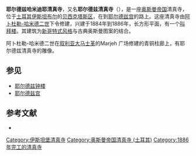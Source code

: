 {{Infobox religious building
| building_name         = 耶尔德兹哈米迪耶清真寺 
| infobox_width         = 250px
| image                 = Istanbul asv2021-10 img15 Yıldız Hamidiye Mosque.jpg
| image_size            = 250px
| location              = [[土耳其|土耳其]][[伊斯坦布尔|伊斯坦布尔]]
| geo                   = {{coord|41|02|57.88|N|29|00|35.77|E|region:TR_type:landmark|title=inline,title}}
| religious_affiliation = [[伊斯兰教|伊斯兰教]]
| architect             = Sarkis Balyan
| architecture_type     = 清真寺
| groundbreaking        = 1884
| year_completed        = 1886
| minaret_quantity      = 1
}}
'''耶尔德兹哈米迪耶清真寺'''，又名'''耶尔德兹清真寺'''（{{lang-tr|Yıldız Hamidiye Camii, Yıldız Camii}}），是一座[[奥斯曼帝国|奥斯曼帝国]]清真寺，位于[[土耳其|土耳其]][[伊斯坦布尔|伊斯坦布尔]]的[[贝西克塔斯区|贝西克塔斯区]]，在到[[耶尔德兹宫|耶尔德兹宫]]的路上。这座清真寺由[[阿卜杜勒-哈米德二世|阿卜杜勒-哈米德二世]]下令修建，兴建于1884年到1886年，长方形平面，有一个[[叫拜楼|叫拜楼]]。其建筑为[[哥特式建筑|新哥特式风格]]与古典奥斯曼图案的结合。

阿卜杜勒-哈米德二世在[[叙利亚|叙利亚]][[大马士革|大马士革]]的Marjeh 广场修建的青铜柱廊上，有耶尔德兹清真寺的雕像。

==参见==
* [[耶尔德兹钟楼|耶尔德兹钟楼]]
* [[耶尔德兹宫|耶尔德兹宫]]

==参考文献==
* {{cite web|url=http://www.ibb.gov.tr/sites/ks/en-US/1-Places-To-Go/mosques/Pages/yildiz-mosque.aspx|title=General information on Yıldız Hamidiye Mosque|accessdate=2009-03-07|author=Istanbul Metropolitan Municipality|archive-url=https://web.archive.org/web/20090227061742/http://www.ibb.gov.tr/sites/ks/en-US/1-Places-To-Go/mosques/Pages/yildiz-mosque.aspx|archive-date=2009-02-27|dead-url=yes}}
{{commonscat-inline}}
{{coord|41|02|57.88|N|29|00|35.77|E|display=title|region:TR_type:landmark}}

{{土耳其清真寺}}

{{DEFAULTSORT:土耳其清真寺}}
[[Category:伊斯坦堡清真寺|Category:伊斯坦堡清真寺]]
[[Category:奥斯曼帝国清真寺_(土耳其)|Category:奥斯曼帝国清真寺 (土耳其)]]
[[Category:1886年完工的清真寺|Category:1886年完工的清真寺]]